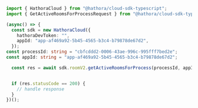 ```typescript GetActiveRoomsForProcess.ts
import { HathoraCloud } from "@hathora/cloud-sdk-typescript";
import { GetActiveRoomsForProcessRequest } from "@hathora/cloud-sdk-typescript/dist/sdk/models/operations";

(async() => {
  const sdk = new HathoraCloud({
    hathoraDevToken: "",
    appId: "app-af469a92-5b45-4565-b3c4-b79878de67d2",
  });
const processId: string = "cbfcddd2-0006-43ae-996c-995fff7bed2e";
const appId: string = "app-af469a92-5b45-4565-b3c4-b79878de67d2";

  const res = await sdk.roomV2.getActiveRoomsForProcess(processId, appId);


  if (res.statusCode == 200) {
    // handle response
  }
})();
```
